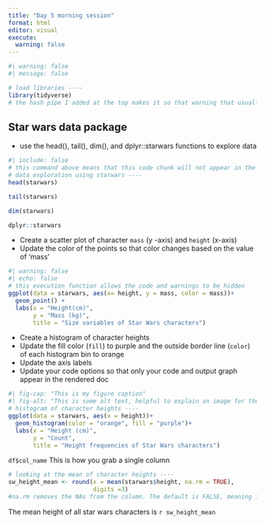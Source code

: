 ```yaml
---
title: "Day 5 morning session"
format: html
editor: visual
execute:
  warning: false
---
```



```r
#| warning: false
#| message: false 

# load libraries ----
library(tidyverse)
# the hash pipe I added at the top makes it so that warning that usually show up when you render the document won't be there 
```


## Star wars data package 
- use the head(), tail(), dim(), and dplyr::starwars  functions to explore data 
```r
#| include: false 
# this command above means that this code chunk will not appear in the rendered document 
# data exploration using starwars ----
head(starwars)

tail(starwars)

dim(starwars)

dplyr::starwars
```

- Create a scatter plot of character `mass` (y -axis) and `height` (x-axis)
- Update the color of the points so that color changes based on the value of 'mass'
```r
#| warning: false 
#| echo: false
# this execution function allows the code and warnings to be hidden 
ggplot(data = starwars, aes(x= height, y = mass, color = mass))+
  geom_point() +
  labs(x = "Height(cm)",
       y = "Mass (kg)",
       title = "Size variables of Star Wars characters")
```


- Create a histogram of character heights
- Update the fill color (`fill`) to purple and the outside border line (`color`) of each histogram bin to orange 
- Update the axis labels 
- Update your code options so that only your code and output graph appear in the rendered doc 

```r
#| fig-cap: "This is my figure caption"
#| fig-alt: "This is some alt text, helpful to explain an image for the visually impaired"
# histogram of character heights ----
ggplot(data = starwars, aes(x = height))+
  geom_histogram(color = "orange", fill = "purple")+
  labs(x = "Height (cm)",
       y = "Count",
       title = "Height frequencies of Star Wars characters")
```

`df$col_name` This is how you grab a single column 
```r
# looking at the mean of character heights ----
sw_height_mean <- round(x = mean(starwars$height, na.rm = TRUE),
                        digits =3)
#na.rm removes the NAs from the column. The default is FALSE, meaning it won't remove the NAs before taking the mean
```

The mean height of all star wars characters is `r sw_height_mean`



